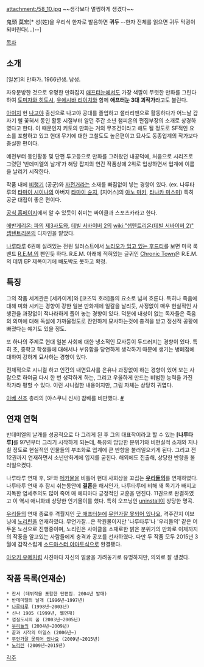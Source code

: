 attachment:/58_10.jpg
~~생각보다 멀쩡하게 생겼다~~

鬼頭 莫宏[* 성(姓)을 우리식 한자로 발음하면 '''귀두''' --한자 전체를 읽으면 귀두 막굉이 되버린다(...)--]

[[목차]]

== 소개 ==
[일본]의 만화가. 1966년생. 남성.

자유분방한 것으로 유명한 만화잡지 [[애프터눈]]에서도 가장 색깔이 뚜렷한 만화를 그린다 하여 [[토미자와 히토시]], [[우에시바 리이치]]와 함께 '''애프터눈 3대 괴작가'''라고도 불린다. 

[[아이치]] 현 [[나고야]] 출신으로 나고야 공대를 졸업하고 샐러리맨으로 활동하다가 어느날 갑자기 삘 꽃혀서 동인 활동 시절부터 알던 주간 소년 챔피온의 편집부장의 소개로 상경하였다고 한다. 이 때문인지 키토의 만화는 거의 무조건이라고 해도 될 정도로 SF적인 요소를 포함하고 있고 현대 무기에 대한 고찰도도 높은편이고 묘사도 동종업계의 작가보다 충실한 편이다.

예전부터 동인활동 및 단편 투고등으로 만화를 그려왔던 내공덕에, 처음으로 시리즈로 그렸던 '반데미엘의 날개'가 해당 잡지의 연간 작품상에 2위로 입상하면서 업계에 이름을 날리기 시작한다.

작품 내에 [[비행기]] (공군)와 [[자전거]]라는 소재를 빠짐없이 넣는 경향이 있다. (ex. 나루타루의 [[타마이 시이나]]의 아버지 [[타마이 슌지]], [지어스]의 [[아노 마키]], [[타나카 미스미]]) 특히 공군 대접이 좋은 편이다.

[http://www.geocities.jp/nahoowner/mono/p_top.htm 공식 홈페이지]에서 알 수 있듯이 취미는 싸이클과 스포츠카라고 한다.

[[에반게리온: 파]]의 [[제3사도]]와, [[데빌 서바이버 2]]의 [[wiki:"셉텐트리온(데빌 서바이버 2)" 셉텐트리온]]의 디자인을 맡았다.

[[나루타루]] 6권에 실려있는 전원 일러스트에서 [http://a.mpcdn.net/manga/p/7064/156969/2.jpg 노리오가 입고 있는 후드티]를 보면 미국 록밴드 [[R.E.M.]]의 팬인듯 하다. R.E.M. 아래에 적혀있는 글귀인 [http://en.wikipedia.org/wiki/Chronic_Town Chronic Town]은 R.E.M.의 데뷔 EP 제목이기에 빼도박도 못하고 확정.

== 특징 ==
그의 작품 세계관은 [세카이계]와 [코즈믹 호러]들의 요소로 넘쳐 흐른다. 특히나 죽음에 대해 미화 시키는 경향이 강한 일본 만화계에 일갈을 날리듯, 사정없이 매우 현실적인 사생관을 과장없이 적나라하게 풀어 놓는 경향이 있다. 덕분에 내성이 없는 독자들은 죽음의 의미에 대해 독설에 가까울정도로 잔인하게 묘사하는것에 충격을 받고 정신적 공황에 빠졌다는 얘기도 있을 정도.

또 하나의 주제로 현대 일본 사회에 대한 냉소적인 묘사등이 두드러지는 경향이 있다. 특히 초, 중학교 학생들에 대해서나 부유함을 당연하게 생각하기 때문에 생기는 병폐점에 대하여 강하게 묘사하는 경향이 있다. 

전체적으로 시니컬 하고 인간의 내면묘사를 은유나 과장없이 하는 경향이 있어 보는 사람으로 하여금 다시 한 번 생각하게 하는, 그리고 우울하게 만드는 비범한 능력을 가진 작가라 평할 수 있다. 이런 시니컬한 내용이지만, 그림 자체는 상당히 귀엽다.

[[아베 신조]] 총리의 [야스쿠니 신사] 참배를 비판했다. [http://bbs2.ruliweb.daum.net/gaia/do/ruliweb/family/229/read?articleId=19819867&bbsId=G005&itemId=74&pageIndex=5 #]

== 연재 연혁 ==
반데미엘의 날개를 성공적으로 다 그리게 된 후 그의 대표작이라고 할 수 있는 '''[나루타루]'''를 97년부터 그리기 시작하게 되는데, 특유의 암담한 분위기와 비현실적 소재와 지나칠 정도로 현실적인 인물들의 부조화로 업계에 큰 반향을 불러일으키게 된다. 그리고 전 12권까지 연재하면서 소년만화계에 입지를 굳힌다. 해외에도 진출해, 상당한 반향을 불러일으켰다.

나루타루 연재 후, SF와 [[메카물]]을 비틀어 현대 사회상을 꼬집는 '''[[우리들의]]'''를 연재하였다. 나루타루 연재 후 잠시 쉬는동안에 '''결혼'''을 해서인가, 나루타루에 비해 꽤 독기가 빠지고 지독한 염세주의도 많이 죽어 매 에피마다 긍정적인 교훈을 던진다. 11권으로 완결하였고 이 역시 애니화돼 상당한 인기몰이를 했다. 특히 오프닝인 [[uninstall#s-2|uninstall]]이 상당한 명곡.

[[우리들의]] 연재 종료후 격월지인 [[굿 애프터눈]]에 [[무언가잘 못되어 있나요]], 격주간지 이브닝에 [[노리린]]을 연재하였다. 무언가잘...은 학원물이지만 '나루타루'나 '우리들의' 같은 어두운 노선으로 진행중이며, 노리린은 사이클을 소재로한 밝은 분위기의 만화로 이제까지의 작풍을 알고있는 사람들에게 충격과 공포를 선사하였다. 다만 두 작품 모두 2015년 3월에 갑작스럽게 [[소드마스터 야마토]]식으로 완결됐다.

[[아오키 우메]]처럼 사진마다 자신의 얼굴을 가려놓기로 유명하지만, 의외로 잘 생겼다.

== 작품 목록(연재순) ==
 * 잔서 (데뷔작을 포함한 단편집. 2004년 발매) 
 * 반데미엘의 날개 (1996년~1997년)
 * [[나루타루]] (1998년~2003년)
 * 신나 1905 (1999년, 웹연재)
 * 껍질도시의 꿈 (2003년~2005년)
 * [[우리들의]] (2004년~2009년)
 * 끝과 시작의 마일스 (2006년~)
 * [[무언가잘 못되어 있나요]] (2009년~2015년)
 * [[노리린]] (2009년~2015년)

[[각주]]
